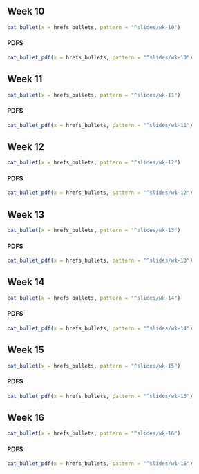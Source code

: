 


## Week 10 


```r
cat_bullet(x = hrefs_bullets, pattern = "^slides/wk-10")
```

#### PDFS

```r
cat_bullet_pdf(x = hrefs_bullets, pattern = "^slides/wk-10")
```

## Week 11 

```r
cat_bullet(x = hrefs_bullets, pattern = "^slides/wk-11")
```

#### PDFS

```r
cat_bullet_pdf(x = hrefs_bullets, pattern = "^slides/wk-11")
```


## Week 12 

```r
cat_bullet(x = hrefs_bullets, pattern = "^slides/wk-12")
```

#### PDFS

```r
cat_bullet_pdf(x = hrefs_bullets, pattern = "^slides/wk-12")
```

## Week 13 

```r
cat_bullet(x = hrefs_bullets, pattern = "^slides/wk-13")
```

#### PDFS

```r
cat_bullet_pdf(x = hrefs_bullets, pattern = "^slides/wk-13")
```

## Week 14 

```r
cat_bullet(x = hrefs_bullets, pattern = "^slides/wk-14")
```

#### PDFS

```r
cat_bullet_pdf(x = hrefs_bullets, pattern = "^slides/wk-14")
```

## Week 15 

```r
cat_bullet(x = hrefs_bullets, pattern = "^slides/wk-15")
```

#### PDFS

```r
cat_bullet_pdf(x = hrefs_bullets, pattern = "^slides/wk-15")
```

## Week 16 

```r
cat_bullet(x = hrefs_bullets, pattern = "^slides/wk-16")
```

#### PDFS

```r
cat_bullet_pdf(x = hrefs_bullets, pattern = "^slides/wk-16")
```

